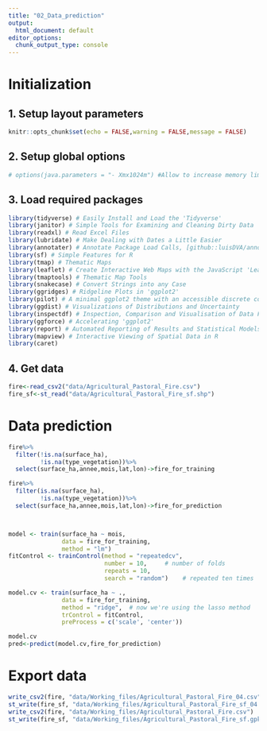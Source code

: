 ---
title: "02_Data_prediction"
output:
  html_document: default
editor_options:
  chunk_output_type: console
---

# Initialization

## 1.  Setup layout parameters

```{r setup, include=FALSE}
knitr::opts_chunk$set(echo = FALSE,warning = FALSE,message = FALSE)
```

## 2.  Setup global options

```{r Feux-agricoles-1, echo=FALSE}
# options(java.parameters = "- Xmx1024m") #Allow to increase memory limit
```

## 3.  Load required packages

```{r Feux-agricoles-2, message=FALSE}
library(tidyverse) # Easily Install and Load the 'Tidyverse'
library(janitor) # Simple Tools for Examining and Cleaning Dirty Data
library(readxl) # Read Excel Files
library(lubridate) # Make Dealing with Dates a Little Easier
library(annotater) # Annotate Package Load Calls, [github::luisDVA/annotater] v0.1.3
library(sf) # Simple Features for R
library(tmap) # Thematic Maps
library(leaflet) # Create Interactive Web Maps with the JavaScript 'Leaflet'
library(tmaptools) # Thematic Map Tools
library(snakecase) # Convert Strings into any Case
library(ggridges) # Ridgeline Plots in 'ggplot2'
library(pilot) # A minimal ggplot2 theme with an accessible discrete color
library(ggdist) # Visualizations of Distributions and Uncertainty
library(inspectdf) # Inspection, Comparison and Visualisation of Data Frames
library(ggforce) # Accelerating 'ggplot2'
library(report) # Automated Reporting of Results and Statistical Models
library(mapview) # Interactive Viewing of Spatial Data in R
library(caret)
```

## 4.  Get data

```{r}
fire<-read_csv2("data/Agricultural_Pastoral_Fire.csv")
fire_sf<-st_read("data/Agricultural_Pastoral_Fire_sf.shp")
```

# Data prediction

```{r}
fire%>%
  filter(!is.na(surface_ha),
         !is.na(type_vegetation))%>%
  select(surface_ha,annee,mois,lat,lon)->fire_for_training

fire%>%
  filter(is.na(surface_ha),
         !is.na(type_vegetation))%>%
  select(surface_ha,annee,mois,lat,lon)->fire_for_prediction



model <- train(surface_ha ~ mois,
               data = fire_for_training,
               method = "lm")
fitControl <- trainControl(method = "repeatedcv",   
                           number = 10,     # number of folds
                           repeats = 10,
                           search = "random")    # repeated ten times

model.cv <- train(surface_ha ~ .,
               data = fire_for_training,
               method = "ridge",  # now we're using the lasso method
               trControl = fitControl,
               preProcess = c('scale', 'center'))  

model.cv   
pred<-predict(model.cv,fire_for_prediction)
```

#  Export data

```{r Feux-agricoles-14 ,echo=FALSE}
write_csv2(fire, "data/Working_files/Agricultural_Pastoral_Fire_04.csv")
st_write(fire_sf, "data/Working_files/Agricultural_Pastoral_Fire_sf_04.gpkg", append = FALSE)
write_csv2(fire, "data/Working_files/Agricultural_Pastoral_Fire.csv")
st_write(fire_sf, "data/Working_files/Agricultural_Pastoral_Fire_sf.gpkg", append = FALSE)
```
